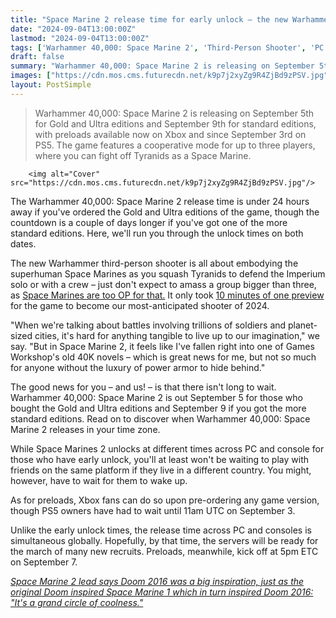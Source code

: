 ```yaml
---
title: "Space Marine 2 release time for early unlock – the new Warhammer 40,000 game is nearly here"
date: "2024-09-04T13:00:00Z"
lastmod: "2024-09-04T13:00:00Z"
tags: ['Warhammer 40,000: Space Marine 2', 'Third-Person Shooter', 'PC', 'Xbox', 'PS5', 'Multiplayer', 'Release Date']
draft: false
summary: "Warhammer 40,000: Space Marine 2 is releasing on September 5th for Gold and Ultra editions and September 9th for standard editions, with preloads available now on Xbox and since September 3rd on PS5. The game features a cooperative mode for up to three players, where you can fight off Tyranids as a Space Marine."
images: ["https://cdn.mos.cms.futurecdn.net/k9p7j2xyZg9R4ZjBd9zPSV.jpg"]
layout: PostSimple
---
```

> Warhammer 40,000: Space Marine 2 is releasing on September 5th for Gold and Ultra editions and September 9th for standard editions, with preloads available now on Xbox and since September 3rd on PS5. The game features a cooperative mode for up to three players, where you can fight off Tyranids as a Space Marine.


        <img alt="Cover" src="https://cdn.mos.cms.futurecdn.net/k9p7j2xyZg9R4ZjBd9zPSV.jpg"/>
        
The Warhammer 40,000: Space Marine 2 release time is under 24 hours away if you've ordered the Gold and Ultra editions of the game, though the countdown is a couple of days longer if you've got one of the more standard editions. Here, we'll run you through the unlock times on both dates.

The new Warhammer third-person shooter is all about embodying the superhuman Space Marines as you squash Tyranids to defend the Imperium solo or with a crew – just don't expect to amass a group bigger than three, as [Space Marines are too OP for that.](https://www.gamesradar.com/games/third-person-shooter/space-marine-2s-super-soldiers-are-almost-invincible-so-creating-a-genuinely-difficult-player-experience-was-quite-the-challenge/) It only took [10 minutes of one preview](https://www.gamesradar.com/games/third-person-shooter/within-10-minutes-of-killing-tyranids-warhammer-40000-space-marine-2-has-become-my-most-anticipated-shooter-of-2024/) for the game to become our most-anticipated shooter of 2024.

"When we're talking about battles involving trillions of soldiers and planet-sized cities, it's hard for anything tangible to live up to our imagination," we say. "But in Space Marine 2, it feels like I've fallen right into one of Games Workshop's old 40K novels – which is great news for me, but not so much for anyone without the luxury of power armor to hide behind."

The good news for you – and us! – is that there isn't long to wait. Warhammer 40,000: Space Marine 2 is out September 5 for those who bought the Gold and Ultra editions and September 9 if you got the more standard editions. Read on to discover when Warhammer 40,000: Space Marine 2 releases in your time zone.



While Space Marines 2 unlocks at different times across PC and console for those who have early unlock, you'll at least won't be waiting to play with friends on the same platform if they live in a different country. You might, however, have to wait for them to wake up.

As for preloads, Xbox fans can do so upon pre-ordering any game version, though PS5 owners have had to wait until 11am UTC on September 3.



Unlike the early unlock times, the release time across PC and consoles is simultaneous globally. Hopefully, by that time, the servers will be ready for the march of many new recruits. Preloads, meanwhile, kick off at 5pm ETC on September 7.

[<em>Space Marine 2 lead says Doom 2016 was a big inspiration, just as the original Doom inspired Space Marine 1 which in turn inspired Doom 2016: "It's a grand circle of coolness."</em>](https://www.gamesradar.com/games/third-person-shooter/space-marine-2-lead-says-doom-2016-was-a-big-inspiration-just-as-the-original-doom-inspired-space-marine-1-which-in-turn-inspired-doom-2016-its-a-grand-circle-of-coolness/)
        